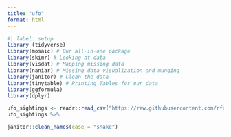 ```yaml
---
title: "ufo"
format: html
---
```

```r
#| label: setup
library (tidyverse)
library(mosaic) # Our all-in-one package
library(skimr) # Looking at data
library(visdat) # Mapping missing data
library(naniar) # Missing data visualization and munging
library(janitor) # Clean the data
library(tinytable) # Printing Tables for our data
library(ggformula)
library(dplyr)
```
```r
ufo_sightings <- readr::read_csv("https://raw.githubusercontent.com/rfordatascience/tidytuesday/main/data/2019/2019-06-25/ufo_sightings.csv")
ufo_sightings %>% 

janitor::clean_names(case = "snake")
```


